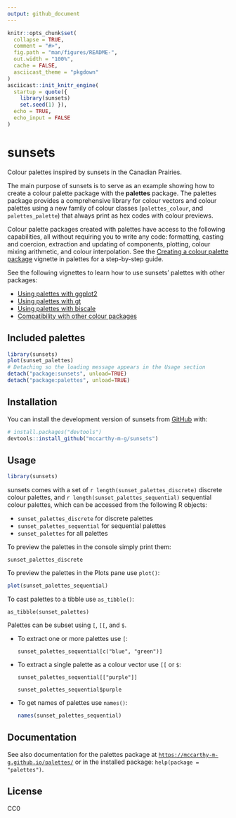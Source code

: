 ```yaml
---
output: github_document
---
```


<!-- README.md is generated from README.Rmd. Please edit that file -->

```r
knitr::opts_chunk$set(
  collapse = TRUE,
  comment = "#>",
  fig.path = "man/figures/README-",
  out.width = "100%",
  cache = FALSE,
  asciicast_theme = "pkgdown"
)
asciicast::init_knitr_engine(
  startup = quote({
    library(sunsets)
    set.seed(1) }),
  echo = TRUE,
  echo_input = FALSE
)
```

# sunsets

<!-- badges: start -->
<!-- badges: end -->

Colour palettes inspired by sunsets in the Canadian Prairies.

The main purpose of sunsets is to serve as an example showing how to create a colour palette package with the **palettes** package. The palettes package provides a comprehensive library for colour vectors and colour palettes using a new family of colour classes (`palettes_colour`, and `palettes_palette`) that always print as hex codes with colour previews.

Colour palette packages created with palettes have access to the following capabilities, all without requiring you to write any code: formatting, casting and coercion, extraction and updating of components, plotting, colour mixing arithmetic, and colour interpolation. See the [Creating a colour palette package](https://mccarthy-m-g.github.io/palettes/articles/creating-packages.html) vignette in palettes for a step-by-step guide.

See the following vignettes to learn how to use sunsets' palettes with other packages:

- [Using palettes with ggplot2](https://mccarthy-m-g.github.io/palettes/articles/ggplot2.html)
- [Using palettes with gt](https://mccarthy-m-g.github.io/palettes/articles/gt.html)
- [Using palettes with biscale](https://mccarthy-m-g.github.io/palettes/articles/biscale.html)
- [Compatibility with other colour packages](https://mccarthy-m-g.github.io/palettes/articles/compatibility.html)

## Included palettes

```r
library(sunsets)
plot(sunset_palettes)
# Detaching so the loading message appears in the Usage section
detach("package:sunsets", unload=TRUE)
detach("package:palettes", unload=TRUE)
```

## Installation

You can install the development version of sunsets from [GitHub](https://github.com/) with:

``` r
# install.packages("devtools")
devtools::install_github("mccarthy-m-g/sunsets")
```

## Usage

```r
library(sunsets)
```

sunsets comes with a set of `r length(sunset_palettes_discrete)` discrete colour palettes, and `r length(sunset_palettes_sequential)` sequential colour palettes, which can be accessed from the following R objects:

- `sunset_palettes_discrete` for discrete palettes
- `sunset_palettes_sequential` for sequential palettes
- `sunset_palettes` for all palettes

To preview the palettes in the console simply print them:

```asciicast
sunset_palettes_discrete
```

To preview the palettes in the Plots pane use `plot()`:

```r
plot(sunset_palettes_sequential)
```

To cast palettes to a tibble use `as_tibble()`:

```asciicast
as_tibble(sunset_palettes)
```

Palettes can be subset using `[`, `[[`, and `$`.

  - To extract one or more palettes use `[`:

    ```asciicast
    sunset_palettes_sequential[c("blue", "green")]
    ```
  
  - To extract a single palette as a colour vector use `[[` or `$`:

    ```asciicast
    sunset_palettes_sequential[["purple"]]
    ```
    
    ```asciicast
    sunset_palettes_sequential$purple
    ```
    
  - To get names of palettes use `names()`:

    ```r
    names(sunset_palettes_sequential)
    ```

## Documentation

See also documentation for the palettes package at [`https://mccarthy-m-g.github.io/palettes/`](https://mccarthy-m-g.github.io/palettes/reference/index.html) or in the installed package: `help(package = "palettes")`.

## License

CC0

